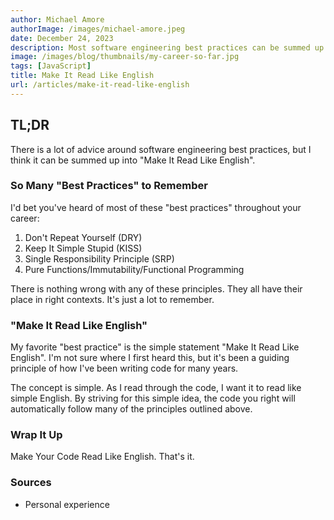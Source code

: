 ```yaml
---
author: Michael Amore
authorImage: /images/michael-amore.jpeg
date: December 24, 2023
description: Most software engineering best practices can be summed up into a simple statement. "Make It Read Like English".
image: /images/blog/thumbnails/my-career-so-far.jpg
tags: [JavaScript]
title: Make It Read Like English
url: /articles/make-it-read-like-english
---
```


## TL;DR

There is a lot of advice around software engineering best practices, but I think it can be summed up into "Make It Read Like English".

### So Many "Best Practices" to Remember

I'd bet you've heard of most of these "best practices" throughout your career:
1. Don't Repeat Yourself (DRY)
2. Keep It Simple Stupid (KISS)
3. Single Responsibility Principle (SRP)
5. Pure Functions/Immutability/Functional Programming

There is nothing wrong with any of these principles. They all have their place in right contexts. It's just a lot to remember.

### "Make It Read Like English"

My favorite "best practice" is the simple statement "Make It Read Like English". I'm not sure where I first heard this, but it's been a guiding principle of how I've been writing code for many years.

The concept is simple. As I read through the code, I want it to read like simple English. By striving for this simple idea, the code you right will automatically follow many of the principles outlined above.


### Wrap It Up

Make Your Code Read Like English. That's it.

<CodeWithLove />

### Sources

- Personal experience
